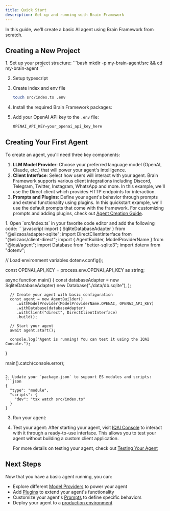```yaml
---
title: Quick Start
description: Get up and running with Brain Framework
---
```


In this guide, we'll create a basic AI agent using Brain Framework from scratch.

## Creating a New Project

<Steps>
1. Set up your project structure:
   ```bash
   mkdir -p my-brain-agent/src && cd my-brain-agent
   ```

2. Setup typescript
   <PackageManagers pkg="typescript" args='&& npx tsc --init' dev/>

3. Create index and env file
   ```bash
   touch src/index.ts .env
   ```

3. Install the required Brain Framework packages:
   <PackageManagers pkg="@iqai/agent @elizaos/client-direct@0.1.9 @elizaos/adapter-sqlite@0.1.9 better-sqlite3 sharp dotenv" />
   <PackageManagers dev pkg="@types/better-sqlite3 tsx" />

4. Add your OpenAI API key to the `.env` file:
   ```javascript
   OPENAI_API_KEY=your_openai_api_key_here
   ```
</Steps>


## Creating Your First Agent

To create an agent, you'll need three key components:

1. **LLM Model Provider**: Choose your preferred language model (OpenAI, Claude, etc.) that will power your agent's intelligence.
2. **Client Interface**: Select how users will interact with your agent. Brain Framework supports various client integrations including Discord, Telegram, Twitter, Instagram, WhatsApp and more. In this example, we'll use the Direct client which provides HTTP endpoints for interaction.
3. **Prompts and Plugins**: Define your agent's behavior through prompts and extend functionality using plugins. In this quickstart example, we'll use the default prompts that come with the framework. For customizing prompts and adding plugins, check out [Agent Creation Guide](/getting-started/agent-creation).

<Steps>
1. Open `src/index.ts` in your favorite code editor and add the following code:
   ```javascript
   import { SqliteDatabaseAdapter } from "@elizaos/adapter-sqlite";
   import DirectClientInterface from "@elizaos/client-direct";
   import { AgentBuilder, ModelProviderName } from "@iqai/agent";
   import Database from "better-sqlite3";
   import dotenv from "dotenv";

   // Load environment variables
   dotenv.config();

   const OPENAI_API_KEY = process.env.OPENAI_API_KEY as string;

   async function main() {
      const databaseAdapter = new SqliteDatabaseAdapter(
         new Database("./data/db.sqlite"),
      );

      // Create your agent with basic configuration
      const agent = new AgentBuilder()
         .withModelProvider(ModelProviderName.OPENAI, OPENAI_API_KEY)
         .withDatabase(databaseAdapter)
         .withClient("direct", DirectClientInterface)
         .build();

      // Start your agent
      await agent.start();

      console.log("Agent is running! You can test it using the IQAI Console.");
   }

   main().catch(console.error);
   ```

2. Update your `package.json` to support ES modules and scripts:
   ```json
   {
     "type": "module",
     "scripts": {
       "dev": "tsx watch src/index.ts"
     }
   }
   ```

3. Run your agent:
   <PackageManagers type="run" args="dev" />


4. Test your agent:
   After starting your agent, visit [IQAI Console](https://console.iqai.com) to interact with it through a ready-to-use interface. This allows you to test your agent without building a custom client application.

   For more details on testing your agent, check out [Testing Your Agent](/getting-started/test-agent)
</Steps>

## Next Steps

Now that you have a basic agent running, you can:

- Explore different [Model Providers](/guides/model-providers) to power your agent
- Add [Plugins](/guides/plugins) to extend your agent's functionality
- Customize your agent's [Prompts](/guides/prompts) to define specific behaviors
- Deploy your agent to a [production environment](/deployment/overview)
